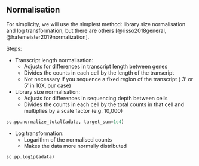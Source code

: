 ## Normalisation

For simplicity, we will use the simplest method: library size normalisation and log transformation, but there are others
[@risso2018general, @hafemeister2019normalization]. 

Steps:

- Transcript length normalisation: 
    - Adjusts for differences in transcript length between genes
    - Divides the counts in each cell by the length of the transcript
    - Not necessary if you sequence a fixed region of the transcript ( 3' or 5' in 10X, our case)
- Library size normalisation: 
    - Adjusts for differences in sequencing depth between cells
    - Divides the counts in each cell by the total counts in that cell and multiplies by a scale factor (e.g. 10,000)

```python
sc.pp.normalize_total(adata, target_sum=1e4)
```

- Log transformation:
    - Logarithm of the normalised counts
    - Makes the data more normally distributed

```python
sc.pp.log1p(adata)
```